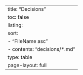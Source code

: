 ---
title: "Decisions"
toc: false
listing: 
  sort: 
    - "FileName asc"
  - contents: "decisions/*.md"
    type: table
page-layout: full
---